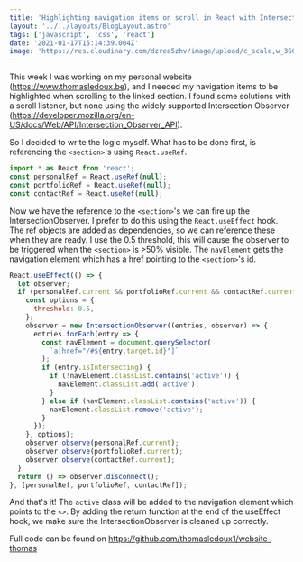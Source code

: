 ```yaml
---
title: 'Highlighting navigation items on scroll in React with IntersectionObserver'
layout: '../../layouts/BlogLayout.astro'
tags: ['javascript', 'css', 'react']
date: '2021-01-17T15:14:39.004Z'
image: 'https://res.cloudinary.com/dzrea5zhv/image/upload/c_scale,w_360/f_auto/v1675362382/photo-1524146128017-b9dd0bfd2778_1_re7irh'
---
```


This week I was working on my personal website (https://www.thomasledoux.be), and I needed my navigation items to be highlighted when scrolling to the linked section.
I found some solutions with a scroll listener, but none using the widely supported Intersection Observer (https://developer.mozilla.org/en-US/docs/Web/API/Intersection_Observer_API).

So I decided to write the logic myself.
What has to be done first, is referencing the `<section>`'s using `React.useRef`.

```javascript
import * as React from 'react';
const personalRef = React.useRef(null);
const portfolioRef = React.useRef(null);
const contactRef = React.useRef(null);
```

Now we have the reference to the `<section>`'s we can fire up the IntersectionObserver. I prefer to do this using the `React.useEffect` hook. The ref objects are added as dependencies, so we can reference these when they are ready. I use the 0.5 threshold, this will cause the observer to be triggered when the `<section>` is >50% visible. The `navElement` gets the navigation element which has a href pointing to the `<section>`'s id.

```javascript
React.useEffect(() => {
  let observer;
  if (personalRef.current && portfolioRef.current && contactRef.current) {
    const options = {
      threshold: 0.5,
    };
    observer = new IntersectionObserver((entries, observer) => {
      entries.forEach(entry => {
        const navElement = document.querySelector(
          `a[href="/#${entry.target.id}"]`
        );
        if (entry.isIntersecting) {
          if (!navElement.classList.contains('active')) {
            navElement.classList.add('active');
          }
        } else if (navElement.classList.contains('active')) {
          navElement.classList.remove('active');
        }
      });
    }, options);
    observer.observe(personalRef.current);
    observer.observe(portfolioRef.current);
    observer.observe(contactRef.current);
  }
  return () => observer.disconnect();
}, [personalRef, portfolioRef, contactRef]);
```

And that's it! The `active` class will be added to the navigation element which points to the `<>`.
By adding the return function at the end of the useEffect hook, we make sure the IntersectionObserver is cleaned up correctly.

Full code can be found on https://github.com/thomasledoux1/website-thomas
